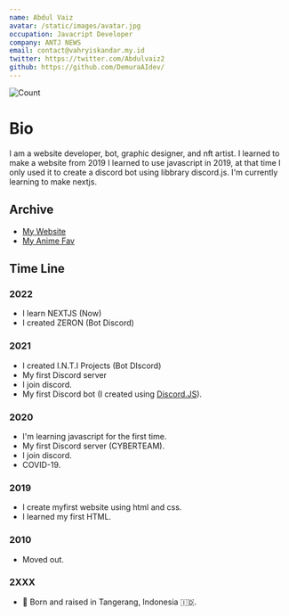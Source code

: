 ```yaml
---
name: Abdul Vaiz
avatar: /static/images/avatar.jpg
occupation: Javacript Developer
company: ANTJ NEWS
email: contact@vahryiskandar.my.id
twitter: https://twitter.com/Abdulvaiz2
github: https://github.com/DemuraAIdev/
---
```


![Count](https://count.getloli.com/get/@DemuraAIdev?theme=rule34)


# Bio

I am a website developer, bot, graphic designer, and nft artist. I learned to make a website from 2019
I learned to use javascript in 2019, at that time I only used it to create a discord bot using libbrary discord.js. I'm currently learning to make nextjs.

## Archive

- [My Website](https://vahryiskandar.my.id)
- [My Anime Fav](/anime)

## Time Line

### 2022

- I learn NEXTJS (Now)
- I created ZERON (Bot Discord)

### 2021

- I created I.N.T.I Projects (Bot DIscord)
- My first Discord server
- I join discord.
- My first Discord bot (I created using [Discord.JS](https://discord.js.org/)).

### 2020

- I'm learning javascript for the first time.
- My first Discord server (CYBERTEAM).
- I join discord.
- COVID-19.

### 2019

- I create myfirst website using html and css.
- I learned my first HTML.

### 2010

- Moved out.

### 2XXX

- 👶 Born and raised in Tangerang, Indonesia 🇮🇩.
